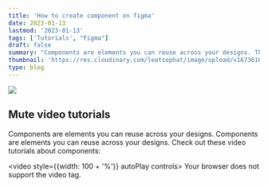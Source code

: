 ```yaml
---
title: 'How to create component on figma'
date: 2023-01-13
lastmod: '2023-01-13'
tags: ['Tutorials', "Figma"]
draft: false
summary: "Components are elements you can reuse across your designs. They help to create and manage consistent designs across projects. You can create components from any layers or objects you've designed. "
thumbnail: 'https://res.cloudinary.com/leatsophat/image/upload/v1673616038/leatsophat/v5pk4edvlupcm5qrtlul.png'
type: blog
---
```


![](https://res.cloudinary.com/leatsophat/image/upload/v1673616038/leatsophat/v5pk4edvlupcm5qrtlul.png)

## Mute video tutorials
Components are elements you can reuse across your designs. Components are elements you can reuse across your designs. Check out these video tutorials about components:

<video style={{width: 100 + '%'}} autoPlay controls>
    <source src="https://res.cloudinary.com/leatsophat/video/upload/v1673668985/leatsophat/How_to_create_component_varian_on_figma_xpiryy.mp4" type="video/mp4"/>
    Your browser does not support the video tag.
</video>